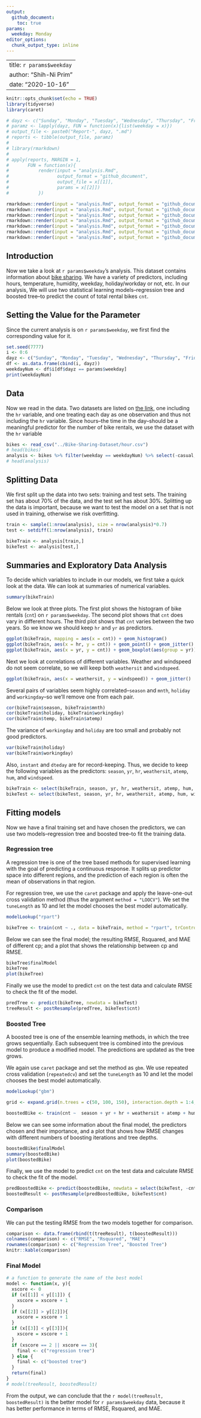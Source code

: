 ```yaml
---
output: 
  github_document: 
    toc: true
params: 
  weekday: Monday
editor_options: 
  chunk_output_type: inline
---
```


---
title: `r params$weekday`  
author: "Shih-Ni Prim"  
date: "2020-10-16"  
---

```r
knitr::opts_chunk$set(echo = TRUE)
library(tidyverse)
library(caret)
```

```r
# dayz <- c("Sunday", "Monday", "Tuesday", "Wednesday", "Thursday", "Friday", "Saturday", "Sunday")
# paramz <- lapply(dayz, FUN = function(x){list(weekday = x)})
# output_file <- paste0("Report-", dayz, ".md")
# reports <- tibble(output_file, paramz)
# 
# library(rmarkdown)
# 
# apply(reports, MARGIN = 1,
#       FUN = function(x){
#           render(input = "analysis.Rmd",
#                  output_format = "github_document",
#                  output_file = x[[1]],
#                  params = x[[2]])
#           })

rmarkdown::render(input = "analysis.Rmd", output_format = "github_document", output_file = "Report-Sunday.md", params = list(weekday = "Sunday"))
rmarkdown::render(input = "analysis.Rmd", output_format = "github_document", output_file = "Report-Monday.md", params = list(weekday = "Monday"))
rmarkdown::render(input = "analysis.Rmd", output_format = "github_document", output_file = "Report-Tuesday.md", params = list(weekday = "Tuesday"))
rmarkdown::render(input = "analysis.Rmd", output_format = "github_document", output_file = "Report-Wednesday.md", params = list(weekday = "Wednesday"))
rmarkdown::render(input = "analysis.Rmd", output_format = "github_document", output_file = "Report-Thursday.md", params = list(weekday = "Thursday"))
rmarkdown::render(input = "analysis.Rmd", output_format = "github_document", output_file = "Report-Friday.md", params = list(weekday = "Friday"))
rmarkdown::render(input = "analysis.Rmd", output_format = "github_document", output_file = "Report-Saturday.md", params = list(weekday = "Saturday"))
```

## Introduction  

Now we take a look at `r params$weekday`'s analysis. This dataset contains information about [bike sharing](https://archive.ics.uci.edu/ml/datasets/Bike+Sharing+Dataset). We have a variety of predictors, including hours, temperature, humidity, weekday, holiday/workday or not, etc. In our analysis, We will use two statistical learning models--regression tree and boosted tree--to predict the count of total rental bikes `cnt`.  

## Setting the Value for the Parameter

Since the current analysis is on `r params$weekday`, we first find the corresponding value for it.  

```r
set.seed(7777)
i <- 0:6
dayz <- c("Sunday", "Monday", "Tuesday", "Wednesday", "Thursday", "Friday", "Saturday")
df <- as.data.frame(cbind(i, dayz))
weekdayNum <- df$i[df$dayz == params$weekday]
print(weekdayNum)
```

## Data  

Now we read in the data. Two datasets are listed on [the link](https://archive.ics.uci.edu/ml/datasets/Bike+Sharing+Dataset), one including the `hr` variable, and one treating each day as one observation and thus not including the `hr` variable. Since hours--the time in the day--should be a meaningful predictor for the number of bike rentals, we use the dataset with the `hr` variable  

```r
bikes <- read_csv("../Bike-Sharing-Dataset/hour.csv")
# head(bikes)
analysis <- bikes %>% filter(weekday == weekdayNum) %>% select(-casual, -registered) %>% select(dteday, weekday, everything()) 
# head(analysis)
```

## Splitting Data  

We first split up the data into two sets: training and test sets. The training set has about 70% of the data, and the test set has about 30%. Splitting up the data is important, because we want to test the model on a set that is not used in training, otherwise we risk overfitting.  

```r
train <- sample(1:nrow(analysis), size = nrow(analysis)*0.7)
test <- setdiff(1:nrow(analysis), train)

bikeTrain <- analysis[train,]
bikeTest <- analysis[test,]
```

## Summaries and Exploratory Data Analysis

To decide which variables to include in our models, we first take a quick look at the data. We can look at summaries of numerical variables.  

```r
summary(bikeTrain)
```

Below we look at three plots. The first plot shows the histogram of bike rentals (`cnt`) on `r params$weekday`. The second plot shows that `cnt` does vary in different hours. The third plot shows that `cnt` varies between the two years. So we know we should keep `hr` and `yr` as predictors.  

```r
ggplot(bikeTrain, mapping = aes(x = cnt)) + geom_histogram()
ggplot(bikeTrain, aes(x = hr, y = cnt)) + geom_point() + geom_jitter()
ggplot(bikeTrain, aes(x = yr, y = cnt)) + geom_boxplot(aes(group = yr))
```

Next we look at correlations of different variables. Weather and windspeed do not seem correlate, so we will keep both `weathersit` and `windspeed`. 

```r
ggplot(bikeTrain, aes(x = weathersit, y = windspeed)) + geom_jitter()
```

Several pairs of variables seem highly correlated--`season` and `mnth`, `holiday` and `workingday`--so we'll remove one from each pair. 

```r
cor(bikeTrain$season, bikeTrain$mnth)
cor(bikeTrain$holiday, bikeTrain$workingday)
cor(bikeTrain$temp, bikeTrain$atemp)
```

The variance of `workingday` and `holiday` are too small and probably not good predictors.  

```r
var(bikeTrain$holiday)
var(bikeTrain$workingday)
```

Also, `instant` and `dteday` are for record-keeping. Thus, we decide to keep the following variables as the predictors: `season`, `yr`, `hr`, `weathersit`, `atemp`, `hum`, and `windspeed`.  

```r
bikeTrain <- select(bikeTrain, season, yr, hr, weathersit, atemp, hum, windspeed, cnt)
bikeTest <- select(bikeTest, season, yr, hr, weathersit, atemp, hum, windspeed, cnt)
```

## Fitting models  

Now we have a final training set and have chosen the predictors, we can use two models--regression tree and boosted tree--to fit the training data.  

### Regression tree  

A regression tree is one of the tree based methods for supervised learning with the goal of predicting a continuous response. It splits up predictor space into different regions, and the prediction of each region is often the mean of observations in that region.  

For regression tree, we use the `caret` package and apply the leave-one-out cross validation method (thus the argument `method = "LOOCV"`). We set the `tuneLength` as 10 and let the model chooses the best model automatically.  

```r
modelLookup("rpart")

bikeTree <- train(cnt ~ ., data = bikeTrain, method = "rpart", trControl = trainControl(method = "LOOCV"), tuneGrid = expand.grid(cp = seq(0.01, 0.02, 0.001)))
```

Below we can see the final model; the resulting RMSE, Rsquared, and MAE of different cp; and a plot that shows the relationship between cp and RMSE.  

```r
bikeTree$finalModel
bikeTree
plot(bikeTree)
```

Finally we use the model to predict `cnt` on the test data and calculate RMSE to check the fit of the model.  

```r
predTree <- predict(bikeTree, newdata = bikeTest)
treeResult <- postResample(predTree, bikeTest$cnt)
```


### Boosted Tree  

A boosted tree is one of the ensemble learning methods, in which the tree grows sequentially. Each subsequent tree is combined into the previous model to produce a modified model. The predictions are updated as the tree grows.  

We again use `caret` package and set the method as `gbm`. We use repeated cross validation (`repeatedcv`) and set the `tuneLength` as 10 and let the model chooses the best model automatically.  

```r
modelLookup("gbm")

grid <- expand.grid(n.trees = c(50, 100, 150), interaction.depth = 1:4, shrinkage = c(0.1, 0.01), n.minobsinnode = c(10, 15, 20))

boostedBike <- train(cnt ~  season + yr + hr + weathersit + atemp + hum + windspeed, data = bikeTrain, method = "gbm", preProcess = c("center", "scale"), trControl = trainControl(method = "repeatedcv", number = 10, repeats = 3), tuneGrid = grid, verbose = FALSE)
```

Below we can see some information about the final model, the predictors chosen and their importance, and a plot that shows how RMSE changes with different numbers of boosting iterations and tree depths.  


```r
boostedBike$finalModel
summary(boostedBike)
plot(boostedBike)
```

Finally, we use the model to predict `cnt` on the test data and calculate RMSE to check the fit of the model.  

```r
predBoostedBike <- predict(boostedBike, newdata = select(bikeTest, -cnt))
boostedResult <- postResample(predBoostedBike, bikeTest$cnt)
```


### Comparison  

We can put the testing RMSE from the two models together for comparison.  

```r
comparison <- data.frame(rbind(t(treeResult), t(boostedResult)))
colnames(comparison) <- c("RMSE", "Rsquared", "MAE")
rownames(comparison) <- c("Regression Tree", "Boosted Tree")
knitr::kable(comparison)
```

### Final Model  

```r
# a function to generate the name of the best model
model <- function(x, y){
  xscore <- 0
  if (x[[1]] < y[[1]]) {
    xscore = xscore + 1
  }
  if (x[[2]] > y[[2]]){
    xscore = xscore + 1
  }
  if (x[[3]] < y[[3]]){
    xscore = xscore + 1
  }
  if (xscore == 2 || xscore == 3){
    final <- c("regression tree")
  } else {
    final <- c("boosted tree")
  }
  return(final)
}
# model(treeResult, boostedResult)
```

From the output, we can conclude that the `r model(treeResult, boostedResult)` is the better model for `r params$weekday` data, because it has better performance in terms of RMSE, Rsquared, and MAE.  


